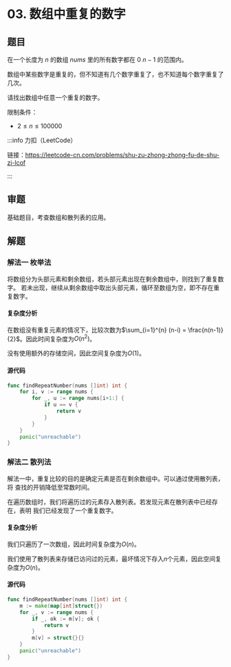 
# 03. 数组中重复的数字

## 题目

在一个长度为 $n$ 的数组 $nums$ 里的所有数字都在 $0 ~ n-1$ 的范围内。

数组中某些数字是重复的，但不知道有几个数字重复了，也不知道每个数字重复了几次。

请找出数组中任意一个重复的数字。

限制条件：
- $2 \leq n \leq 100000$

:::info 力扣（LeetCode）

链接：https://leetcode-cn.com/problems/shu-zu-zhong-zhong-fu-de-shu-zi-lcof

:::

## 审题

基础题目，考查数组和散列表的应用。

## 解题

### 解法一 枚举法

将数组分为头部元素和剩余数组，若头部元素出现在剩余数组中，则找到了重复数字。
若未出现，继续从剩余数组中取出头部元素，循环至数组为空，即不存在重复数字。

#### 复杂度分析

在数组没有重复元素的情况下，比较次数为$\sum_{i=1}^{n} (n-i) = \frac{n(n-1)}{2}$。因此时间复杂度为$O(n^2)$。

没有使用额外的存储空间，因此空间复杂度为$O(1)$。


#### 源代码

<Tabs>
  <TabItem value="go" label="Go" default>

```go
func findRepeatNumber(nums []int) int {
    for i, v := range nums {
        for _, u := range nums[i+1:] {
            if u == v {
                return v
            }
        }
    }
    panic("unreachable")
}
```

  </TabItem>
</Tabs>

### 解法二 散列法

解法一中，重复比较的目的是确定元素是否在剩余数组中。可以通过使用散列表，将
查找的开销降低至常数时间。

在遍历数组时，我们将遍历过的元素存入散列表。若发现元素在散列表中已经存在，表明
我们已经发现了一个重复数字。


#### 复杂度分析

我们只遍历了一次数组，因此时间复杂度为$O(n)$。

我们使用了散列表来存储已访问过的元素，最坏情况下存入$n$个元素，因此空间复杂度为$O(n)$。

#### 源代码

<Tabs>
  <TabItem value="go" label="Go" default>

```go
func findRepeatNumber(nums []int) int {
    m := make(map[int]struct{})
    for _, v := range nums {
        if _, ok := m[v]; ok {
            return v
        }
        m[v] = struct{}{}
    }
    panic("unreachable")
}
```

  </TabItem>
</Tabs>
